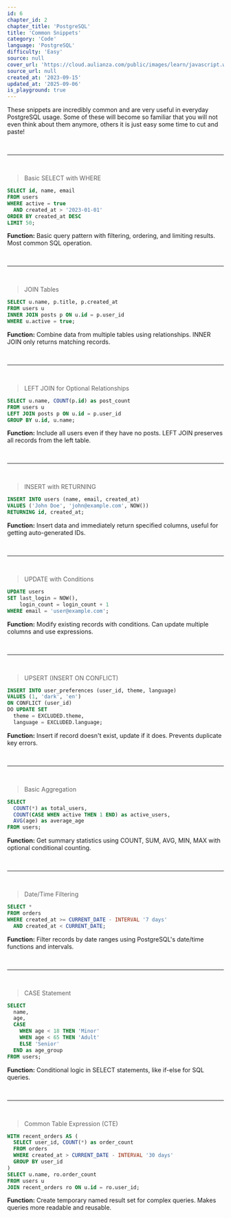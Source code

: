 ```yaml
---
id: 6
chapter_id: 2
chapter_title: 'PostgreSQL'
title: 'Common Snippets'
category: 'Code'
language: 'PostgreSQL'
difficulty: 'Easy'
source: null
cover_url: 'https://cloud.aulianza.com/public/images/learn/javascript.webp'
source_url: null
created_at: '2023-09-15'
updated_at: '2025-09-06'
is_playground: true
---
```


These snippets are incredibly common and are very useful in everyday PostgreSQL usage. Some of these will become so familiar that you will not even think about them anymore, others it is just easy some time to cut and paste!

<br/>

---

<br/>

> Basic SELECT with WHERE
```sql
SELECT id, name, email 
FROM users 
WHERE active = true 
  AND created_at > '2023-01-01'
ORDER BY created_at DESC
LIMIT 50;
```
**Function:** Basic query pattern with filtering, ordering, and limiting results. Most common SQL operation.

<br/>

---

<br/>

> JOIN Tables
```sql
SELECT u.name, p.title, p.created_at
FROM users u
INNER JOIN posts p ON u.id = p.user_id
WHERE u.active = true;
```
**Function:** Combine data from multiple tables using relationships. INNER JOIN only returns matching records.

<br/>

---

<br/>

> LEFT JOIN for Optional Relationships
```sql
SELECT u.name, COUNT(p.id) as post_count
FROM users u
LEFT JOIN posts p ON u.id = p.user_id
GROUP BY u.id, u.name;
```
**Function:** Include all users even if they have no posts. LEFT JOIN preserves all records from the left table.

<br/>

---

<br/>

> INSERT with RETURNING
```sql
INSERT INTO users (name, email, created_at)
VALUES ('John Doe', 'john@example.com', NOW())
RETURNING id, created_at;
```
**Function:** Insert data and immediately return specified columns, useful for getting auto-generated IDs.

<br/>

---

<br/>

> UPDATE with Conditions
```sql
UPDATE users 
SET last_login = NOW(), 
    login_count = login_count + 1
WHERE email = 'user@example.com';
```
**Function:** Modify existing records with conditions. Can update multiple columns and use expressions.

<br/>

---

<br/>

> UPSERT (INSERT ON CONFLICT)
```sql
INSERT INTO user_preferences (user_id, theme, language)
VALUES (1, 'dark', 'en')
ON CONFLICT (user_id) 
DO UPDATE SET 
  theme = EXCLUDED.theme,
  language = EXCLUDED.language;
```
**Function:** Insert if record doesn't exist, update if it does. Prevents duplicate key errors.

<br/>

---

<br/>

> Basic Aggregation
```sql
SELECT 
  COUNT(*) as total_users,
  COUNT(CASE WHEN active THEN 1 END) as active_users,
  AVG(age) as average_age
FROM users;
```
**Function:** Get summary statistics using COUNT, SUM, AVG, MIN, MAX with optional conditional counting.

<br/>

---

<br/>

> Date/Time Filtering
```sql
SELECT *
FROM orders
WHERE created_at >= CURRENT_DATE - INTERVAL '7 days'
  AND created_at < CURRENT_DATE;
```
**Function:** Filter records by date ranges using PostgreSQL's date/time functions and intervals.

<br/>

---

<br/>

> CASE Statement
```sql
SELECT 
  name,
  age,
  CASE 
    WHEN age < 18 THEN 'Minor'
    WHEN age < 65 THEN 'Adult'
    ELSE 'Senior'
  END as age_group
FROM users;
```
**Function:** Conditional logic in SELECT statements, like if-else for SQL queries.

<br/>

---

<br/>

> Common Table Expression (CTE)
```sql
WITH recent_orders AS (
  SELECT user_id, COUNT(*) as order_count
  FROM orders
  WHERE created_at > CURRENT_DATE - INTERVAL '30 days'
  GROUP BY user_id
)
SELECT u.name, ro.order_count
FROM users u
JOIN recent_orders ro ON u.id = ro.user_id;
```
**Function:** Create temporary named result set for complex queries. Makes queries more readable and reusable.

<br/>